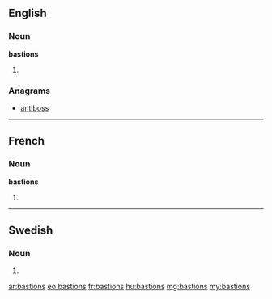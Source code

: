 ==English==

===Noun===
'''bastions'''

# {{plural of|[[bastion]]}}

===Anagrams===
* [[antiboss#English|antiboss]]

----

==French==

===Noun===
'''bastions''' {{m}}

# {{plural of|[[bastion]]|lang=fr}}

----

==Swedish==

===Noun===
{{infl|sv|noun form}}

# {{sv-noun-form-indef-gen|bastion}}

[[ar:bastions]]
[[eo:bastions]]
[[fr:bastions]]
[[hu:bastions]]
[[mg:bastions]]
[[my:bastions]]